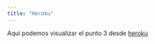 ```yaml
---
title: "Heroku"
---
```


Aquí podemos visualizar el punto 3 desde [heroku](https://reto-shiny.herokuapp.com/)
